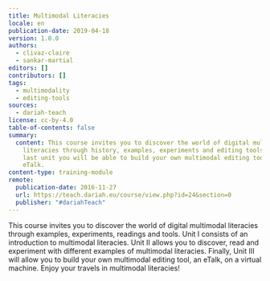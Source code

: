 ```yaml
---
title: Multimodal Literacies
locale: en
publication-date: 2019-04-18
version: 1.0.0
authors:
  - clivaz-claire
  - sankar-martial
editors: []
contributors: []
tags:
  - multimodality
  - editing-tools
sources:
  - dariah-teach
license: cc-by-4.0
table-of-contents: false
summary:
  content: This course invites you to discover the world of digital multimodal
    literacies through history, examples, experiments and editing tools. In the
    last unit you will be able to build your own multimodal editing tool, an
    eTalk.
content-type: training-module
remote:
  publication-date: 2016-11-27
  url: https://teach.dariah.eu/course/view.php?id=24&section=0
  publisher: "#dariahTeach"
---
```

This course invites you to discover the world of digital multimodal literacies through examples, experiments, readings and tools. Unit I consists of an introduction to multimodal literacies. Unit II allows you to discover, read and experiment with different examples of multimodal literacies. Finally, Unit III will allow you to build your own multimodal editing tool, an eTalk, on a virtual machine. Enjoy your travels in multimodal literacies!

<ExternalResource title="Interested in learning more?" subtitle="Check out Multimodal Literacies on #dariahTeach" url="https://teach.dariah.eu/course/view.php?id=24" />
